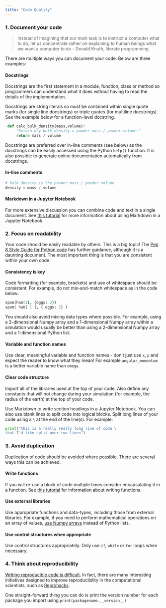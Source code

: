 ```yaml
---
title: "Code Quality"
---
```


### 1. Document your code

> Instead of imagining that our main task is to instruct a computer what to do, let us concentrate rather on explaining to human beings what we want a computer to do - Donald Knuth, literate programming

There are multiple ways you can document your code. Below are three examples:

#### Docstrings

Docstrings are the first statement in a module, function, class or method so programmers can understand what it does without having to read the details of the implementation.


Docstrings are string literals so must be contained within single quote marks (for single line docstrings) or triple quotes (for multiline docstrings). See the example below for a function-level docstring. 

```python
 def calc_bulk_density(mass,volume):
     "Return dry bulk density = powder mass / powder volume."
     return mass / volume
```

Docstrings are preferred over in-line comments (see below) as the docstrings can be easily accessed using the Python `help()` function. It is also possible to generate online documentation automatically from docstrings.

#### In-line comments

```python
# bulk density is the powder mass / powder volume
density = mass / volume 
```

#### Markdown in a Jupyter Notebook

For more extensive discussion you can combine code and text in a single document. 
See [this tutorial](https://lucydot.github.io/python_novice/01-run-quit/index.html) for more information about using Markdown in a Jupyter Notebook.

### 2. Focus on readability

Your code should be easily readable by others. This is a big topic! The [Pep 8 Style Guide for Python code](https://www.python.org/dev/peps/pep-0008/) has further guidance, although it is a daunting document. The most important thing is that you are consistent within your own code.

#### Consistency is key

Code formatting (for example, brackets) and use of whitespace should be consistent. For example, do not mix-and-match whitespace as in the code below:

```python
spam(ham[1], {eggs: 2})   
spam( ham[ 1 ], { eggs: 2} )
```

You should also avoid mixing data types where possible. For example, using a 2-dimensional Numpy array and a 1-dimensional Numpy array within a simulation would usually be better than using a 2-dimensional Numpy array and a 1-dimensional Python list.

#### Variable and function names

Use clear, meaningful variable and function names - don't just use `x`, `p` and expect the reader to know what they mean! For example `angular_momentum` is a better variable name than `omega`.

#### Clear code structure

Import all of the libraries used at the top of your code. Also define any constants that will not change during your simulation (for example, the radius of the earth) at the top of your code. 

Use Markdown to write section headings in a Jupyter Notebook. You can also use blank lines to split code into logical blocks. Split long lines of your code using a `\` at the end of the line(s). For example:

```python
print("this is a really really long line of code \
that I'd like split over two lines")
```

### 3. Avoid duplication 

Duplication of code should be avoided where possible. There are several ways this can be achieved.

#### Write functions

If you will re-use a block of code multiple times consider encapsulating it in a function. See [this tutorial](https://lucydot.github.io/python_novice/08-writing-functions/index.html) for information about writing functions.

#### Use external libraries

Use appropriate functions and data-types, including those from external libraries. For example, if you need to perform mathematical operations on an array of values, [use Numpy arrays](https://lucydot.github.io/python_novice/12-numpy-intro/index.html) instead of Python lists.

#### Use control structures when appropriate

Use control structures appropriately. Only use `if`, `while` or `for` loops when necessary.

### 4. Think about reproducibility

[Writing reproducible code is difficult](https://www.nature.com/articles/d41586-020-02462-7). In fact, there are many interesting initiatives designed to improve reproducibility in the computational scientists, such as [Reprohacks](https://www.reprohack.org/).

One straight-forward thing you can do is print the version number for each package you import using ```print(packagename.__version__)```
